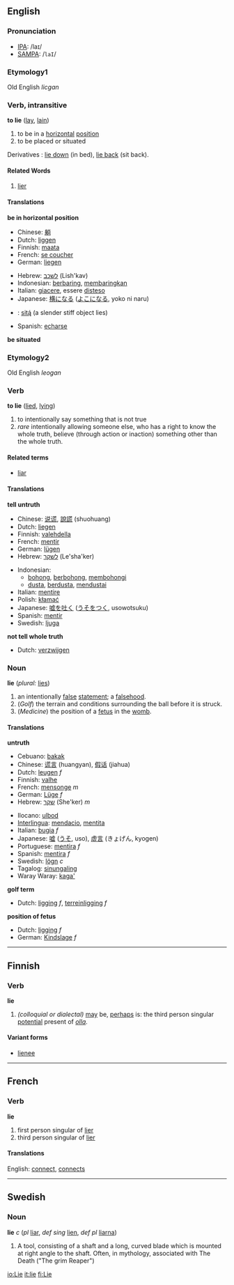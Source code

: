 ==English==
=== Pronunciation ===
*[[w:IPA|IPA]]: /laɪ/
*[[w:SAMPA|SAMPA]]: /<tt>laI</tt>/
===Etymology1===
Old English ''licgan''
=== Verb, intransitive ===

'''to lie''' ([[lay]], [[lain]])

#<!--DefA--> to be in a [[horizontal]] [[position]]
#<!--DefB--> to be placed or situated

Derivatives : [[lie down]] (in bed), [[lie back]] (sit back). 

==== Related Words ====

# [[lier]]

==== Translations ====
<!--DefA--> '''be in horizontal position'''
{{top}}
*Chinese: [[躺]]
*Dutch: [[liggen]]
*Finnish: [[maata]]
*French: [[se coucher]]
*German: [[liegen]]
{{mid}}
*Hebrew: [[לשכב]] (Lish'kav)
*Indonesian: [[baring|berbaring]], [[baring|membaringkan]]
*Italian: [[giacere]], essere [[disteso]]
*Japanese: [[横になる]] ([[よこになる]], yoko ni naru)
*{{nv}}: [[sitą́]] (a slender stiff object lies) 
*Spanish: [[echarse]]
{{bottom}}

<!--DefB--> '''be situated'''

===Etymology2===
Old English ''leogan''

=== Verb ===
'''to lie''' ([[lied]], [[lying]])

#<!--DefC--> to intentionally say something that is not true
#<!--DefD--> ''rare'' intentionally allowing someone else, who has a right to know the whole truth, believe (through action or inaction) something other than the whole truth.

==== Related terms ====
*[[liar]]

==== Translations ====
<!--DefC--> '''tell untruth'''
{{top}}
*Chinese: [[说谎]], [[說謊]] (shuohuang)
*Dutch: [[liegen]]
*Finnish: [[valehdella]]
*French: [[mentir]]
*German: [[lügen]]
*Hebrew: [[לשקר]] (Le'sha'ker)
{{mid}}
*Indonesian: 
** [[bohong]], [[bohong|berbohong]], [[bohong|membohongi]]
** [[dusta]], [[dusta|berdusta]], [[dusta|mendustai]]
*Italian: [[mentire]]
*Polish: [[kłamać]]
*Japanese: [[嘘を吐く]] ([[うそをつく]], usowotsuku)
*Spanish: [[mentir]]
*Swedish: [[ljuga]]
{{bottom}}

<!--DefD--> '''not tell whole truth'''
*Dutch: [[verzwijgen]]

=== Noun ===
'''lie''' (''plural:'' [[lies]])

#<!--DefE--> an intentionally [[false]] [[statement]]; a [[falsehood]].
#<!--DefF--> (''Golf'') the terrain and conditions surrounding the ball before it is struck.
#<!--DefG--> (''Medicine'') the position of a [[fetus]] in the [[womb]].

==== Translations ====
<!--DefE--> '''untruth'''
{{top}}
*Cebuano: [[bakak]]
*Chinese: [[谎言]] (huangyan), [[假话]] (jiahua)
*Dutch: [[leugen]] ''f''
*Finnish: [[valhe]]
*French: [[mensonge]] ''m''
*German: [[Lüge]] ''f''
*Hebrew: [[שקר]] (She'ker) ''m''
{{mid}}
*Ilocano: [[ulbod]]
*[[Interlingua]]: [[mendacio]], [[mentita]]
*Italian: [[bugia]] ''f''
*Japanese: [[嘘]] ([[うそ]], uso), [[虚言]] (きょげん, kyogen)
*Portuguese: [[mentira]] ''f''
*Spanish: [[mentira]] ''f''
*Swedish: [[lögn]] ''c''
*Tagalog: [[sinungaling]]
*Waray Waray: [[kaga']]
{{bottom}}
<!--DefF--> '''golf term'''
*Dutch: [[ligging]] ''f'', [[terreinligging]] ''f''

<!--DefF--> '''position of fetus'''
*Dutch: [[ligging]] ''f''
*German: [[Kindslage]] ''f''

----
==Finnish==
===Verb===
'''lie'''

#<!--DefH--> ''(colloquial or dialectal)'' [[may]] be, [[perhaps]] is: the third person singular [[potential]] present of ''[[olla]]''.

====Variant forms====
*[[lienee]]

----
==French==
===Verb===
'''lie'''

#<!--DefI--> first person singular of [[lier]]
#<!--DefJ--> third person singular of [[lier]]

====Translations====
English: <!--DefI--> [[connect]], <!--DefJ--> [[connects]]

-----
==Swedish==
===Noun===
'''lie''' ''c'' (''pl'' [[liar]], ''def sing'' [[lien]], ''def pl'' [[liarna]])

#<!--DefK--> A tool, consisting of a shaft and a long, curved blade which is mounted at right angle to the shaft. Often, in mythology, associated with The Death ("The grim Reaper")

[[io:Lie]]
[[it:lie]]
[[fi:Lie]]